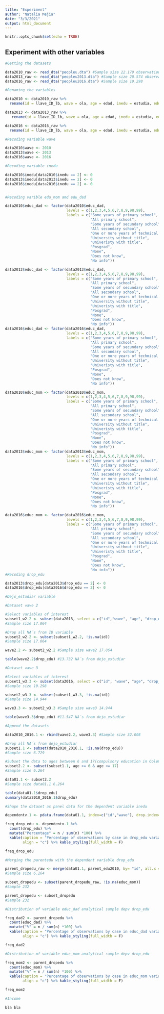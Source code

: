 ```yaml
---
title: "Experiment"
author: "Natalia Mejia"
date: "3/3/2021"
output: html_document
---
```


```r
knitr::opts_chunk$set(echo = TRUE)
```

## Experiment with other variables

```r
#Getting the datasets

data2010_raw <- read_dta("peopleu.dta") #Sample size 22.179 observations
data2013_raw <- read_dta("peopleu2013.dta") #Sample size 20.574 observations
data2016_raw <- read_dta("peopleu2016.dta") #Sample size 19.298

#Renaming the variables

data2010 <- data2010_raw %>%
  rename(id = llave_ID_lb, wave = ola, age = edad, inedu = estudia, educ_dad = educ_padre, educ_mom = educ_madre, gender = sexo)

data2013 <- data2013_raw %>% 
   rename(id = llave_ID_lb, wave = ola, age = edad, inedu = estudia, educ_dad = educ_padre, educ_mom = educ_madre, gender = sexo, drop_edu = dejo_estudiar)

data2016 <- data2016_raw %>%
  rename(id = llave_ID_lb, wave = ola, age = edad, inedu = estudia, educ_dad = educ_padre, educ_mom = educ_madre, gender = sexo, drop_edu = dejo_estudiar)

#Recoding variable wave

data2010$wave <- 2010 
data2013$wave <- 2013 
data2016$wave <- 2016 

#Recoding variable inedu

data2010$inedu[data2010$inedu == 2] <- 0
data2013$inedu[data2013$inedu == 2] <- 0
data2016$inedu[data2016$inedu == 2] <- 0


#Recoding varible edu_mom and edu_dad

data2010$educ_dad <- factor(data2010$educ_dad,
                            levels = c(1,2,3,4,5,6,7,8,9,98,99),
                            labels = c("Some years of primary school", 
                                       "All primary school",
                                       "Some years of secundary school",
                                       "All secondary school",
                                       "One or more years of technical educ",
                                       "University without title",
                                       "Univeristy with title",
                                       "Posgrad",
                                       "None",
                                       "Does not know",
                                       "No info"))

data2013$educ_dad <- factor(data2013$educ_dad,
                            levels = c(1,2,3,4,5,6,7,8,9,98,99),
                            labels = c("Some years of primary school", 
                                       "All primary school",
                                       "Some years of secundary school",
                                       "All secondary school",
                                       "One or more years of technical educ",
                                       "University without title",
                                       "Univeristy with title",
                                       "Posgrad",
                                       "None",
                                       "Does not know",
                                       "No info"))
data2016$educ_dad <- factor(data2016$educ_dad,
                            levels = c(1,2,3,4,5,6,7,8,9,98,99),
                            labels = c("Some years of primary school", 
                                       "All primary school",
                                       "Some years of secundary school",
                                       "All secondary school",
                                       "One or more years of technical educ",
                                       "University without title",
                                       "Univeristy with title",
                                       "Posgrad",
                                       "None",
                                       "Does not know",
                                       "No info"))

data2010$educ_mom <- factor(data2010$educ_mom,
                            levels = c(1,2,3,4,5,6,7,8,9,98,99),
                            labels = c("Some years of primary school", 
                                       "All primary school",
                                       "Some years of secundary school",
                                       "All secondary school",
                                       "One or more years of technical educ",
                                       "University without title",
                                       "Univeristy with title",
                                       "Posgrad",
                                       "None",
                                       "Does not know",
                                       "No info"))
data2013$educ_mom <- factor(data2013$educ_mom,
                            levels = c(1,2,3,4,5,6,7,8,9,98,99),
                            labels = c("Some years of primary school", 
                                       "All primary school",
                                       "Some years of secundary school",
                                       "All secondary school",
                                       "One or more years of technical educ",
                                       "University without title",
                                       "Univeristy with title",
                                       "Posgrad",
                                       "None",
                                       "Does not know",
                                       "No info"))

data2016$educ_mom <- factor(data2016$educ_mom,
                            levels = c(1,2,3,4,5,6,7,8,9,98,99),
                            labels = c("Some years of primary school", 
                                       "All primary school",
                                       "Some years of secundary school",
                                       "All secondary school",
                                       "One or more years of technical educ",
                                       "University without title",
                                       "Univeristy with title",
                                       "Posgrad",
                                       "None",
                                       "Does not know",
                                       "No info"))
#Recoding drop_edu

data2013$drop_edu[data2013$drop_edu == 2] <- 0
data2016$drop_edu[data2016$drop_edu == 2] <- 0

```



```r
#Dejo_estudiar variable

#Dataset wave 2

#Select variables of interest
subset1_w2.2 <- subset(data2013, select = c("id","wave", "age", "drop_edu"))
#Sample size 17.064

#Drop all NA´s from ID variable 
subset2_w2.2 <- subset(subset1_w2.2, !is.na(id))
#Sample size 17.064

wave2.2 <- subset2_w2.2 #Sample size wave2 17.064

table(wave2.2$drop_edu) #13.732 NA´s from dejo_estudiar

```

```r
#Dataset wave 3

#Select variables of interest
subset1_w3.3 <- subset(data2016, select = c("id", "wave", "age", "drop_edu"))
#Sample size 19.298

subset2_w3.3 <- subset(subset1_w3.3, !is.na(id))
#Sample size 14.944

wave3.3 <- subset2_w3.3 #Sample size wave3 14.944

table(wave3.3$drop_edu) #11.547 NA´s from dejo_estudiar
```


```r
#Append the datasets

data2010_2016.1 <- rbind(wave2.2, wave3.3) #Sample size 32.008

#Drop all NA´s from dejo_estudiar
subset1.1 <- subset(data2010_2016.1, !is.na(drop_edu))
#Sample size 6.729

#Subset the data to ages between 6 and 17(compulsory education in Colombia)
subset2.2 <- subset(subset1.1, age >= 6 & age <= 17)
#Sample size 6.264

data01.1 <- subset2.2
#Sample size data01.1 6.264

table(data01.1$drop_edu)
summary(data2010_2016.1$drop_edu)
```

```r
#Shape the dataset as panel data for the dependent variable inedu

dependentv.1 <- pdata.frame(data01.1, index=c("id","wave"), drop.index=TRUE, row.names=TRUE)
```

```r
freq_drop_edu <- dependentv.1 %>% 
  count(drop_edu) %>%
  mutate("Percentage" = n / sum(n) *100) %>%
  kable(caption = "Percentage of observations by case in drop_edu variable", 
        align = "c") %>% kable_styling(full_width = F)

freq_drop_edu
```

```r
#Merging the parentedu with the dependent variable drop_edu

parent_dropedu_raw <- merge(data01.1, parent_edu2010, by= "id", all.x = TRUE)
#Sample size 6.264

subset_dropedu <- subset(parent_dropedu_raw, !is.na(educ_mom))
#Sample 232

parent_dropedu <- subset_dropedu
#Sample 232

```

```r
#Distribution of variable educ_dad analytical sample depv drop_edu

freq_dad2 <- parent_dropedu %>% 
  count(educ_dad) %>%
  mutate("%" = n / sum(n) *100) %>%
  kable(caption = "Percentage of observations by case in educ_dad variable", 
        align = "c") %>% kable_styling(full_width = F)

freq_dad2

```

```r
#Distribution of variable educ_mom analytical sample depv drop_edu

freq_mom2 <- parent_dropedu %>% 
  count(educ_mom) %>%
  mutate("%" = n / sum(n) *100) %>%
  kable(caption = "Percentage of observations by case in educ_mom variable", 
        align = "c") %>% kable_styling(full_width = F)

freq_mom2

```

```r
#Income

bla bla 



```

